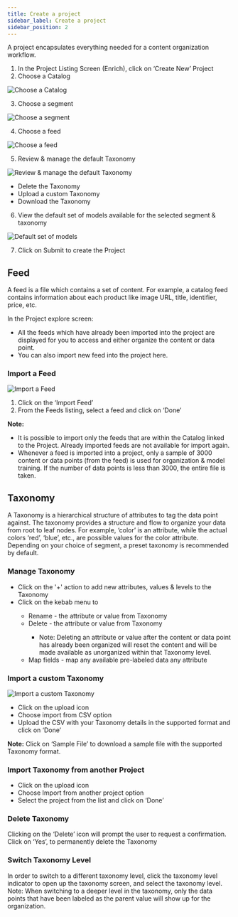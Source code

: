 ```yaml
---
title: Create a project
sidebar_label: Create a project
sidebar_position: 2
---
```


A project encapsulates everything needed for a content organization workflow.

<ol>
  <li>In the Project Listing Screen (Enrich), click on ‘Create New’ Project</li>
  <li>Choose a Catalog</li>
</ol>

<div className="image-container">
  <img src="https://d1r1e7xjkfj7nz.cloudfront.net/enrich2bb.png" alt="Choose a Catalog" title="Choose a Catalog" />
</div>

<ol start="3">
  <li>Choose a segment</li>
</ol>

<div className="image-container">
  <img src="https://d1r1e7xjkfj7nz.cloudfront.net/enrich3bb.png" alt="Choose a segment" title="Choose a segment" />
</div>

<ol start="4">
  <li>Choose a feed</li>
</ol>

<div className="image-container">
  <img src="https://d1r1e7xjkfj7nz.cloudfront.net/enrich4bb.png" alt="Choose a feed" title="Choose a feed" />
</div>

<ol start="5">
  <li>Review & manage the default Taxonomy</li>
</ol>

<div className="image-container">
  <img src="https://d1r1e7xjkfj7nz.cloudfront.net/enrich5bb.png" alt="Review & manage the default Taxonomy" title="Review & manage the default Taxonomy" />
</div>

<ul>
  <li>Delete the Taxonomy</li>
  <li>Upload a custom Taxonomy</li>
  <li>Download the Taxonomy</li>
</ul>

<ol start="6">
  <li>View the default set of models available for the selected segment & taxonomy</li>
</ol>

<div className="image-container">
  <img src="https://d1r1e7xjkfj7nz.cloudfront.net/enrich6bb.png" alt="Default set of models" title="Default set of models" />
</div>

<ol start="7">
  <li>Click on Submit to create the Project</li>
</ol>

## Feed

<p>A feed is a file which contains a set of content. For example, a catalog feed contains information about each product like image URL, title, identifier, price, etc.</p>

<p>In the Project explore screen:</p>

<ul>
  <li>All the feeds which have already been imported into the project are displayed for you to access and either organize the content or data point.</li>
  <li>You can also import new feed into the project here.</li>
</ul>

### Import a Feed

<div className="image-container">
  <img src="https://d1r1e7xjkfj7nz.cloudfront.net/importafeed.png" alt="Import a Feed" title="Import a Feed" />
</div>

<ol>
  <li>Click on the ‘Import Feed’</li>
  <li>From the Feeds listing, select a feed and click on ‘Done’</li>
</ol>

**Note:**

<ul>
  <li>It is possible to import only the feeds that are within the Catalog linked to the Project. Already imported feeds are not available for import again.</li>
  <li>Whenever a feed is imported into a project, only a sample of 3000 content or data points (from the feed) is used for organization & model training. If the number of data points is less than 3000, the entire file is taken.</li>
</ul>

## Taxonomy

<p>A Taxonomy is a hierarchical structure of attributes to tag the data point against. The taxonomy provides a structure and flow to organize your data from root to leaf nodes. For example, ‘color’ is an attribute, while the actual colors ‘red’, ‘blue’, etc., are possible values for the color attribute. Depending on your choice of segment, a preset taxonomy is recommended by default.</p>

### Manage Taxonomy

<ul>
  <li>Click on the '+' action to add new attributes, values & levels to the Taxonomy</li>
  <li>Click on the kebab menu to</li>
  <ul>
    <li>Rename - the attribute or value from Taxonomy</li>
    <li>Delete - the attribute or value from Taxonomy</li>
    <ul>
      <li>Note: Deleting an attribute or value after the content or data point has already been organized will reset the content and will be made available as unorganized within that Taxonomy level.</li>
    </ul>
    <li>Map fields - map any available pre-labeled data any attribute</li>
  </ul>
</ul>

### Import a custom Taxonomy

<div className="image-container">
  <img src="https://d1r1e7xjkfj7nz.cloudfront.net/importtaxx.png" alt="Import a custom Taxonomy" title="Import a custom Taxonomy" />
</div>

<ul>
  <li>Click on the upload icon</li>
  <li>Choose import from CSV option</li>
  <li>Upload the CSV with your Taxonomy details in the supported format and click on ‘Done’</li>
</ul>

**Note:** Click on ‘Sample File’ to download a sample file with the supported Taxonomy format.

### Import Taxonomy from another Project

<ul>
  <li>Click on the upload icon</li>
  <li>Choose Import from another project option</li>
  <li>Select the project from the list and click on ‘Done’</li>
</ul>

### Delete Taxonomy

<p>Clicking on the ‘Delete’ icon will prompt the user to request a confirmation. Click on ‘Yes’, to permanently delete the Taxonomy</p>

### Switch Taxonomy Level

<p>In order to switch to a different taxonomy level, click the taxonomy level indicator to open up the taxonomy screen, and select the taxonomy level. Note: When switching to a deeper level in the taxonomy, only the data points that have been labeled as the parent value will show up for the organization.</p>
